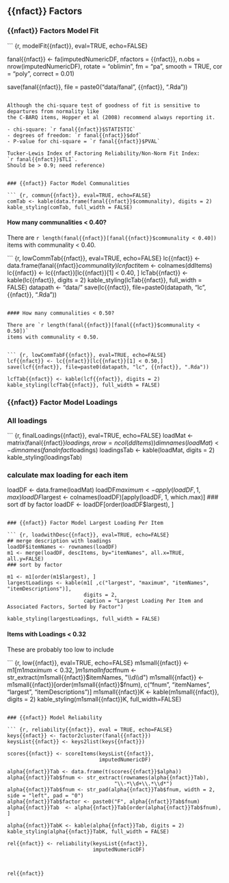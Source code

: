 ## {{nfact}} Factors

### {{nfact}} Factors Model Fit

``` {r, modelFit{{nfact}}, eval=TRUE, echo=FALSE}

fanal{{nfact}} <- fa(imputedNumericDF,
      nfactors = {{nfact}},
      n.obs = nrow(imputedNumericDF),
      rotate = "oblimin",
      fm = "pa",
      smooth = TRUE,
      cor = "poly",
      correct = 0.01)

save(fanal{{nfact}}, file = paste0("data/fanal", {{nfact}}, ".Rda"))

```

Although the chi-square test of goodness of fit is sensitive to departures from normality like
the C-BARQ items, Hopper et al (2008) recommend always reporting it.  

- chi-square: `r fanal{{nfact}}$STATISTIC`  
- degrees of freedom: `r fanal{{nfact}}$dof`  
- P-value for chi-square = `r fanal{{nfact}}$PVAL`  

Tucker-Lewis Index of Factoring Reliability/Non-Norm Fit Index:
`r fanal{{nfact}}$TLI`.
Should be > 0.9; need reference)


### {{nfact}} Factor Model Communalities

``` {r, commun{{nfact}}, eval=TRUE, echo=FALSE}
comTab <- kable(data.frame(fanal{{nfact}}$communality), digits = 2)
kable_styling(comTab, full_width = FALSE)

```

#### How many communalities < 0.40?

There are `r length(fanal{{nfact}}[fanal{{nfact}}$communality < 0.40])` 
items with communality < 0.40.


``` {r, lowCommTab{{nfact}}, eval=TRUE, echo=FALSE}
lc{{nfact}} <- data.frame(fanal{{nfact}}$communality)
lc{{nfact}}$item <- colnames(ddItems)
lc{{nfact}} <- lc{{nfact}}[lc{{nfact}}[1] < 0.40, ]
lcTab{{nfact}} <- kable(lc{{nfact}}, digits = 2)
kable_styling(lcTab{{nfact}}, full_width = FALSE)
datapath <- "data/"
save(lc{{nfact}}, file=paste0(datapath, "lc", {{nfact}}, ".Rda"))

```

#### How many communalities < 0.50?

There are `r length(fanal{{nfact}}[fanal{{nfact}}$communality < 0.50])` 
items with communality < 0.50.


``` {r, lowCommTabF{{nfact}}, eval=TRUE, echo=FALSE}
lcf{{nfact}} <- lc{{nfact}}[lc{{nfact}}[1] < 0.50,]
save(lcf{{nfact}}, file=paste0(datapath, "lc", {{nfact}}, ".Rda"))

lcfTab{{nfact}} <- kable(lcf{{nfact}}, digits = 2)
kable_styling(lcfTab{{nfact}}, full_width = FALSE)

```




### {{nfact}} Factor Model Loadings


### All loadings

``` {r, finalLoadings{{nfact}}, eval=TRUE, echo=FALSE}
loadMat <- matrix(fanal{{nfact}}$loadings, nrow = ncol(ddItems))
dimnames(loadMat) <- dimnames(fanal{{nfact}}$loadings)
loadingsTab <- kable(loadMat, digits = 2)
kable_styling(loadingsTab)

### calculate max loading for each item
loadDF <- data.frame(loadMat)
loadDF$maximum <- apply(loadDF, 1, max)
loadDF$largest <- colnames(loadDF)[apply(loadDF, 1, which.max)]
### sort df by factor
loadDF <- loadDF[order(loadDF$largest), ]
```

### {{nfact}} Factor Model Largest Loading Per Item

``` {r, loadwithDesc{{nfact}}, eval=TRUE, echo=FALSE}
## merge description with loadings
loadDF$itemNames <- rownames(loadDF)
m1 <- merge(loadDF, descItems, by="itemNames", all.x=TRUE, all.y=FALSE)
### sort by factor 

m1 <- m1[order(m1$largest), ]
largestLoadings <- kable(m1[ ,c("largest", "maximum", "itemNames", "itemDescriptions")],
                         digits = 2,
                         caption = "Largest Loading Per Item and Associated Factors, Sorted by Factor")

kable_styling(largestLoadings, full_width = FALSE)

```

#### Items with Loadings < 0.32

These are probably too low to include

``` {r, low{{nfact}}, eval=TRUE, echo=FALSE}
m1small{{nfact}} <- m1[m1$maximum < 0.32, ]
m1small{{nfact}}$fnum <- str_extract(m1small{{nfact}}$itemNames, "\\d\\d")
m1small{{nfact}} <- m1small{{nfact}}[order(m1small{{nfact}}$fnum), c("fnum", "itemNames", "largest", "itemDescriptions")]
m1small{{nfact}}K <- kable(m1small{{nfact}}, digits = 2)
kable_styling(m1small{{nfact}}K, full_width=FALSE)


```

### {{nfact}} Model Reliability

``` {r, reliability{{nfact}}, eval = TRUE, echo=FALSE}
keys{{nfact}} <- factor2cluster(fanal{{nfact}})
keysList{{nfact}} <- keys2list(keys{{nfact}})

scores{{nfact}} <- scoreItems(keysList{{nfact}},
                              imputedNumericDF)

alpha{{nfact}}Tab <- data.frame(t(scores{{nfact}}$alpha))
alpha{{nfact}}Tab$fnum <- str_extract(rownames(alpha{{nfact}}Tab),
                                   "\\-*\\d+\\.*\\d*")
alpha{{nfact}}Tab$fnum <- str_pad(alpha{{nfact}}Tab$fnum, width = 2, side = "left", pad = "0")
alpha{{nfact}}Tab$factor <- paste0("F", alpha{{nfact}}Tab$fnum)
alpha{{nfact}}Tab  <- alpha{{nfact}}Tab[order(alpha{{nfact}}Tab$fnum), ]

alpha{{nfact}}TabK <- kable(alpha{{nfact}}Tab, digits = 2)
kable_styling(alpha{{nfact}}TabK, full_width = FALSE)

rel{{nfact}} <- reliability(keysList{{nfact}},
                            imputedNumericDF)



rel{{nfact}}

```
